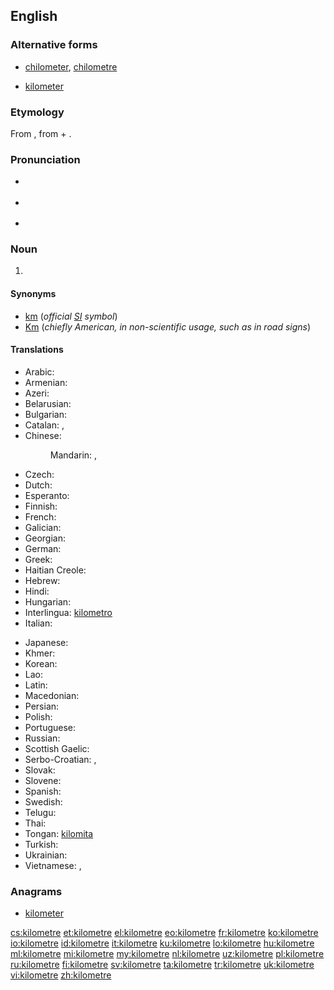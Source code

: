 {{also|kilòmetre}}
==English==

===Alternative forms===
* [[chilometer]], [[chilometre]] {{qualifier|obsolete}}
* {{qualifier|US}} [[kilometer]]

===Etymology===
From {{etyl|fr|en}} {{term|kilomètre|lang=fr}}, from {{etyl|grc|en}} {{term|χίλιοι||thousand|tr=khilioi|lang=grc|sc=polytonic}} + {{term|μέτρον||measure|tr=metron|lang=grc|sc=polytonic}}.

===Pronunciation===
* {{a|UK}} {{IPA|/ˈkɪləˌmiːtə/|/kɪˈlɒmɪˌtə/}}
* {{a|US}} {{IPA|/kəˈlɑmətɚ/|[kəˈlɑmɨtɚ]|/ˈkɪləˌmitɚ/}}
* {{audio|En-us-kilometre.ogg|Audio (US)}}

===Noun===
{{en-noun}}

# {{British|Canada}} {{SI-unit|kilo|metre|length}}

====Synonyms====
* [[km]] (''official [[SI]] symbol'')
* [[Km]] (''chiefly American, in non-scientific usage, such as in road signs'')

====Translations====
{{trans-top|unit of measure}}
* Arabic: {{t-|ar|كيلومتر|m|tr=kilomítr}}
* Armenian: {{t+|hy|կիլոմետր|tr=kilometr}}
* Azeri: {{t+|az|kilometr}}
* Belarusian: {{t-|be|кіламетр|m|tr=kilamétr}}
* Bulgarian: {{t+|bg|километър|m|tr=kilométǎr}}
* Catalan: {{t-|ca|quilòmetre|m}}, {{t-|ca|kilòmetre|m}}
* Chinese:
*: Mandarin: {{t-|cmn|公里|tr=gōnglǐ|sc=Hani}}, {{t|cmn|千米|tr=qiān-mǐ|sc=Hani}}
* Czech: {{t+|cs|kilometr|m}}
* Dutch: {{t+|nl|kilometer}}
* Esperanto: {{t-|eo|kilometro}}
* Finnish: {{t+|fi|kilometri}}
* French: {{t+|fr|kilomètre|m}}
* Galician: {{t-|gl|quilómetro|m}}
* Georgian: {{t-|ka|კილომეტრი|tr=kilometri|sc=Geor}}
* German: {{t+|de|Kilometer|m}}
* Greek: {{t+|el|χιλιόμετρο|n|tr=chiliómetro|sc=Grek}}
* Haitian Creole: {{tø|ht|kilomèt}}
* Hebrew: {{t-|he|קילומטר|m|tr=kilometer}}
* Hindi: {{t-|hi|किलोमीटर|tr=kilōmīṭar}}
* Hungarian: {{t+|hu|kilométer}}
* Interlingua: [[kilometro]]
* Italian: {{t+|it|chilometro|m}}
{{trans-mid}}
* Japanese: {{t+|ja|キロメートル|tr=kiromētoru}}
* Khmer: {{t+|km|គីឡូម៉ែត្រ|tr=kiiloo maet|sc=Khmr}}
* Korean: {{t-|ko|킬롬미터|tr=kilomiteo|sc=Hang}}
* Lao: {{t+|lo|ກິໂລແມັດ|sc=Laoo}}
* Latin: {{t+|la|chiliometrum|n}}
* Macedonian: {{t-|mk|километар|m|tr=kilométar}}
* Persian: {{t+|fa|کیلومتر|tr=kilometr}}
* Polish: {{t+|pl|kilometr|m}}
* Portuguese: {{t+|pt|quilômetro|m}}
* Russian: {{t+|ru|километр|m|tr=kilométr}}
* Scottish Gaelic: {{t-|gd|cilemeatair|m}}
* Serbo-Croatian: {{t-|sh|километар|m|sc=Cyrl}},  {{t-|sh|kilometar|m}}
* Slovak: {{t-|sk|kilometer}}
* Slovene: {{t+|sl|kilometer}}
* Spanish: {{t+|es|kilómetro|m}}
* Swedish: {{t+|sv|kilometer|c}}
* Telugu: {{t-|te|కిలోమీటరు}}
* Thai: {{t+|th|กิโลเมตร|tr=kilometr}}
* Tongan: [[kilomita]]
* Turkish: {{t+|tr|kilometre}}
* Ukrainian: {{t+|uk|кілометр|m|tr=kilométr}}
* Vietnamese: {{t+|vi|cây số}},  {{t-|vi|kilômet}}
{{trans-bottom}}

===Anagrams===
* [[kilometer#English|kilometer]]

[[cs:kilometre]]
[[et:kilometre]]
[[el:kilometre]]
[[eo:kilometre]]
[[fr:kilometre]]
[[ko:kilometre]]
[[io:kilometre]]
[[id:kilometre]]
[[it:kilometre]]
[[ku:kilometre]]
[[lo:kilometre]]
[[hu:kilometre]]
[[ml:kilometre]]
[[mi:kilometre]]
[[my:kilometre]]
[[nl:kilometre]]
[[uz:kilometre]]
[[pl:kilometre]]
[[ru:kilometre]]
[[fi:kilometre]]
[[sv:kilometre]]
[[ta:kilometre]]
[[tr:kilometre]]
[[uk:kilometre]]
[[vi:kilometre]]
[[zh:kilometre]]